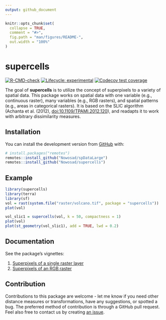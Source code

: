 ```yaml
---
output: github_document
---
```


<!-- README.md is generated from README.Rmd. Please edit that file -->

```r
knitr::opts_chunk$set(
  collapse = TRUE,
  comment = "#>",
  fig.path = "man/figures/README-",
  out.width = "100%"
)
```

# supercells

  <!-- badges: start -->
  [![R-CMD-check](https://github.com/Nowosad/supercells/workflows/pkgdown/badge.svg)](https://github.com/Nowosad/supercells/actions)
  [![Lifecycle: experimental](https://img.shields.io/badge/lifecycle-experimental-orange.svg)](https://lifecycle.r-lib.org/articles/stages.html#experimental)
  [![Codecov test coverage](https://codecov.io/gh/Nowosad/supercells/branch/master/graph/badge.svg)](https://codecov.io/gh/Nowosad/supercells?branch=master)
  <!-- badges: end -->

The goal of **supercells** is to utilize the concept of superpixels to a variety of spatial data. 
This package works on spatial data with one variable (e.g., continuous raster), many variables (e.g., RGB rasters), and spatial patterns (e.g., areas in categorical rasters).
It is based on the SLIC algorithm (Achanta et al. (2012), <doi:10.1109/TPAMI.2012.120>), and readapts it to work with arbitrary dissimilarity measures. 

## Installation

<!-- You can install the released version of supercells from [CRAN](https://CRAN.R-project.org) with: -->

<!-- ``` r -->
<!-- install.packages("supercells") -->
<!-- ``` -->

You can install the development version from [GitHub](https://github.com/) with:

``` r
# install.packages("remotes")
remotes::install_github("Nowosad/spDataLarge")
remotes::install_github("Nowosad/supercells")
```
## Example

```r
library(supercells)
library(terra)
library(sf)
vol = rast(system.file("raster/volcano.tif", package = "supercells"))
plot(vol)
```

```r
vol_slic1 = supercells(vol, k = 50, compactness = 1)
plot(vol)
plot(st_geometry(vol_slic1), add = TRUE, lwd = 0.2)
```

## Documentation

See the package's vignettes:

1. [Superpixels of a single raster layer](https://nowosad.github.io/supercells/articles/one_var.html)
2. [Superpixels of an RGB raster](https://nowosad.github.io/supercells/articles/rgb_vars.html)

## Contribution

Contributions to this package are welcome - let me know if you need other distance measures or transformations, have any suggestions, or spotted a bug. 
The preferred method of contribution is through a GitHub pull request. 
Feel also free to contact us by creating [an issue](https://github.com/nowosad/supercells/issues).
